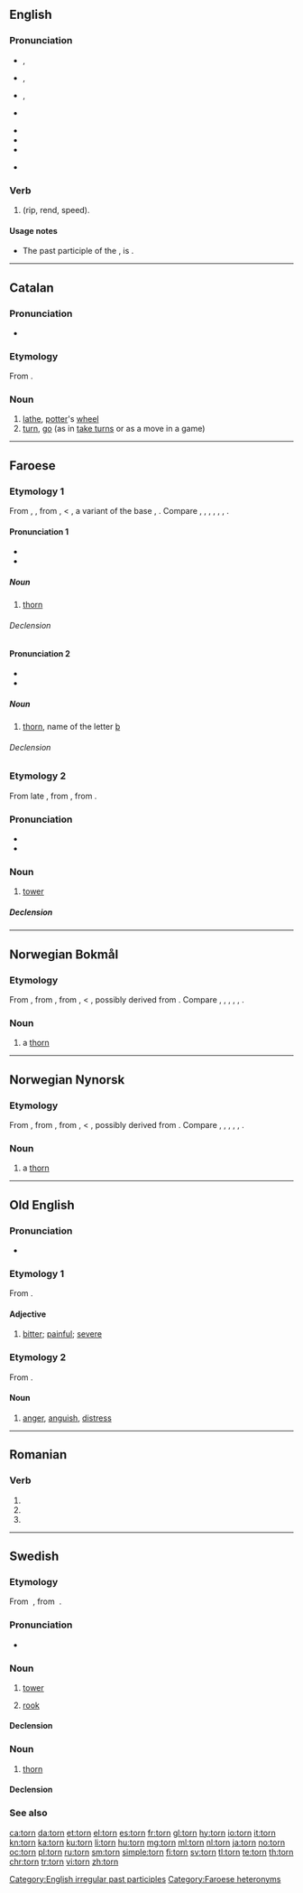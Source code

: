 ==English==
{{wikipedia|dab=torn}}

===Pronunciation===
* {{a|RP}} {{enPR|tôn}}, {{IPA|/tɔːn/|lang=en}}
* {{a|GenAm}} {{enPR|tôrn}}, {{IPA|/tɔɹn/|lang=en}}
* {{a|rhotic|horse-hoarse}} {{enPR|tōrn}}, {{IPA|/to(ː)ɹn/|lang=en}}
* {{a|nonrhotic|horse-hoarse}} {{IPA|/toən/|lang=en}}
* {{audio|en-uk-torn.ogg|Audio (UK)|lang=en}}
* {{audio|en-us-torn.ogg|Audio (US)|lang=en}}
* {{rhymes|ɔː(ɹ)n|lang=en}}
* {{homophones|lang=en|tawn}} {{qualifier|nonrhotic accents with the {{w|horse–hoarse merger}}}}

===Verb===
{{head|en|past participle}}

# {{past participle of|tear|lang=en|nocat=1}} (rip, rend, speed).

====Usage notes====
* The past participle of the {{m|en|tear||produce liquid from the eyes}}, is {{m|en|teared}}.

[[Category:English irregular past participles]]

----

==Catalan==

===Pronunciation===
* {{IPA|/torn/|lang=ca}}

===Etymology===
From {{etyl|la|ca}} ''{{m|la|tornus}}''.

===Noun===
{{ca-noun|m}}

# [[lathe]], [[potter]]'s [[wheel]]
# [[turn]], [[go]] (as in [[take turns]] or as a move in a game)

----

==Faroese==

===Etymology 1===
From {{etyl|non|fo}} {{m|non|þorn}}, {{etyl|gem-pro|fo}} {{m|gem-pro|*þurnuz||thorn, sloe}}, from {{etyl|ine-pro|fo}} {{m|ine-pro|*trnus}}, {{m|ine-pro|*tr̥nom}} < {{m|ine-pro|*(s)tern-||thorny bush, thorn}}, a variant of the base {{m|ine-pro|*(s)ter-}}, {{m|ine-pro|*(s)terə-||rigid, stiff}}. Compare {{etyl|nb|-}} {{m|nb|torn}}, {{etyl|is|-}} {{m|is|þyrnir}}, {{etyl|da|-}} {{m|da|torn}}, {{etyl|sv|-}} {{m|sv|törne}}, {{etyl|nl|-}} {{m|nl|doorn}}, {{etyl|de|-}} {{m|de|Dorn}}, {{etyl|en|-}} {{m|en|thorn}}.

====Pronunciation 1====
{{rfc-pron-n|Pronunciation 1|lang=fo}}
* {{IPA|[tʰɔɻɳ]|lang=fo}}
* {{rhymes|ɔɻɳ|lang=fo}}

=====Noun=====
{{fo-noun|f|tornar|tornir}}

# {{label|fo|botany}} [[thorn]]

======Declension======
{{fo-decl-noun-f2|torn}}

====Pronunciation 2====
* {{IPA|[tʰɔdn]|lang=fo}}
* {{rhymes|ɔdn|lang=fo}}

=====Noun=====
{{fo-noun|n|torns|torn}}

# [[thorn]], name of the letter [[þ]]

======Declension======
{{fo-decl-noun-n3|torn}}

===Etymology 2===
From late {{etyl|non|fo}} {{m|non|turn}}, from {{etyl|gml|fo}} {{m|gml|torn}}, from {{etyl|la|fo}} {{m|la|turris}}.

===Pronunciation===
* {{IPA|[tʰɔɻɳ]|lang=fo}}
* {{rhymes|ɔɻɳ|lang=fo}}

===Noun===
{{fo-noun|n|torns|torn}}

# [[tower]]

=====Declension=====
{{fo-decl-noun-n3|torn}}

[[Category:Faroese heteronyms]]

----

==Norwegian Bokmål==

===Etymology===
From {{etyl|non|nb}} {{m|non|þorn}}, from {{etyl|gem-pro|nb}} {{m|gem-pro|*þurnuz}}, from {{etyl|ine-pro|nb}} {{m|ine-pro|*trnus}}, {{m|ine-pro|*tr̥nom}} < {{m|ine-pro|*(s)tern-||sharp stalk or thorn}}, possibly derived from {{m|ine-pro|*ster-||stiff}}. Compare {{etyl|da|-}} {{m|da|torn}}, {{etyl|sv|-}} {{m|sv|törne}}, {{etyl|is|-}} {{m|is|þyrnir}}, {{etyl|nl|-}} {{m|nl|doorn}}, {{etyl|de|-}} {{m|de|Dorn}}, {{etyl|en|-}} {{m|en|thorn}}.

===Noun===
{{head|nb|noun|g=m|definite singular|tornen|indefinite plural|torner|definite plural|tornene}}

# a [[thorn]]

----

==Norwegian Nynorsk==

===Etymology===
From {{etyl|non|nn}} {{m|non|þorn}}, from {{etyl|gem-pro|nn}} {{m|gem-pro|*þurnuz}}, from {{etyl|ine-pro|nn}} {{m|ine-pro|*trnus}}, {{m|ine-pro|*tr̥nom}} < {{m|ine-pro|*(s)tern-||sharp stalk or thorn}}, possibly derived from {{m|ine-pro|*ster-||stiff}}. Compare {{etyl|da|-}} {{m|da|torn}}, {{etyl|sv|-}} {{m|sv|törne}}, {{etyl|is|-}} {{m|is|þyrnir}}, {{etyl|nl|-}} {{m|nl|doorn}}, {{etyl|de|-}} {{m|de|Dorn}}, {{etyl|en|-}} {{m|en|thorn}}.

===Noun===
{{head|nn|noun|g=m|definite singular|tornen|indefinite plural|tornar|definite plural|tornane}}

# a [[thorn]]

----

==Old English==

===Pronunciation===
* {{IPA|/torn/|lang=ang}}

===Etymology 1===
{{PIE root|ang|der}}
From {{inh|ang|gem-pro|*turnaz||bitter}}.

====Adjective====
{{head|ang|adjective}}

# [[bitter]]; [[painful]]; [[severe]]

===Etymology 2===
{{PIE root|ang|der}}
From {{inh|ang|gem-pro|*turnaz||anger}}.

====Noun====
{{ang-noun|n|torn}}

# [[anger]], [[anguish]], [[distress]]

----

==Romanian==

===Verb===
{{head|ro|verb form}}

# {{ro-form-verb|1s|pres|turna}}
# {{ro-form-verb|1s|sub|turna}}
# {{ro-form-verb|3p|pres|turna}}

----

==Swedish==

===Etymology===
From {{etyl|gmq-osw|sv}} {{m|gmq-osw|þorn}}, from {{etyl|non|sv}} {{m|non|þorn}}.

===Pronunciation===
* {{audio|Sv-torn.ogg|audio|lang=sv}}

===Noun===
{{sv-noun|n}}

# [[tower]]
# {{label|sv|chess}} [[rook]]

====Declension====
{{sv-infl-noun-n-zero}}

===Noun===
{{sv-noun|m}}

# {{label|sv|botany}} [[thorn]]

====Declension====
{{sv-infl-noun-c-ar}}

===See also===
{{table:chess pieces/sv}}

[[ca:torn]]
[[da:torn]]
[[et:torn]]
[[el:torn]]
[[es:torn]]
[[fr:torn]]
[[gl:torn]]
[[hy:torn]]
[[io:torn]]
[[it:torn]]
[[kn:torn]]
[[ka:torn]]
[[ku:torn]]
[[li:torn]]
[[hu:torn]]
[[mg:torn]]
[[ml:torn]]
[[nl:torn]]
[[ja:torn]]
[[no:torn]]
[[oc:torn]]
[[pl:torn]]
[[ru:torn]]
[[sm:torn]]
[[simple:torn]]
[[fi:torn]]
[[sv:torn]]
[[tl:torn]]
[[te:torn]]
[[th:torn]]
[[chr:torn]]
[[tr:torn]]
[[vi:torn]]
[[zh:torn]]